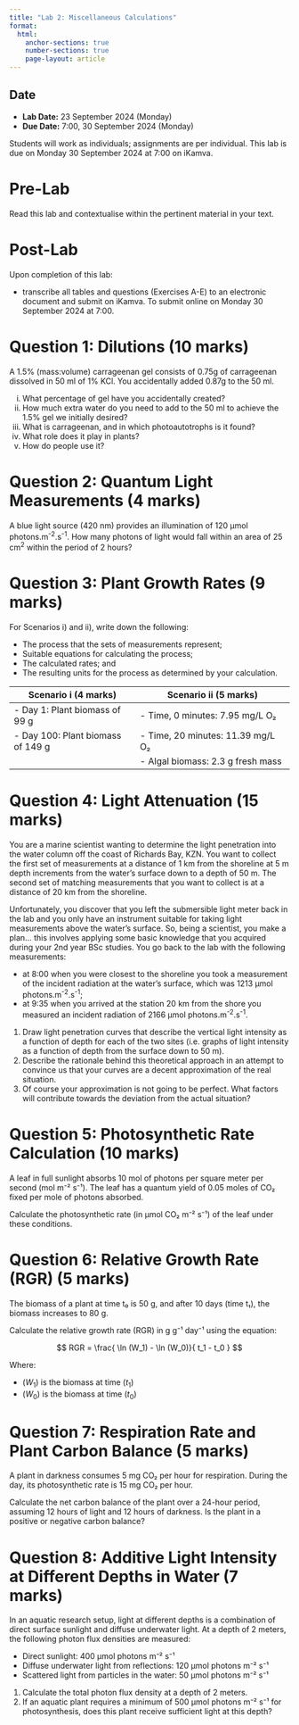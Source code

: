 ```yaml
---
title: "Lab 2: Miscellaneous Calculations"
format:
  html:
    anchor-sections: true
    number-sections: true
    page-layout: article
---
```


::: callout-note
## Date

- **Lab Date:** 23 September 2024 (Monday)
- **Due Date:** 7:00, 30 September 2024 (Monday)
:::


Students will work as individuals; assignments are per individual. [This lab is due on Monday 30 September 2024 at 7:00 on iKamva.]{.my-highlight}

# Pre-Lab

Read this lab and contextualise within the pertinent material in your text.

# Post-Lab

Upon completion of this lab:

- transcribe all tables and questions (Exercises A-E) to an electronic document and submit on iKamva. To submit online on Monday 30 September 2024 at 7:00.

# Question 1: Dilutions (10 marks)

A 1.5% (mass:volume) carrageenan gel consists of 0.75g of carrageenan dissolved in 50 ml of 1% KCl. You accidentally added 0.87g to the 50 ml.

i. What percentage of gel have you accidentally created?
ii. How much extra water do you need to add to the 50 ml to achieve the 1.5% gel we initially desired?
iii. What is carrageenan, and in which photoautotrophs is it found?
iv. What role does it play in plants?
v. How do people use it?

# Question 2: Quantum Light Measurements (4 marks)

A blue light source (420 nm) provides an illumination of 120 μmol photons.m^-2^.s^-1^. How many photons of light would fall within an area of 25 cm^2^ within the period of 2 hours?

# Question 3: Plant Growth Rates (9 marks)

For Scenarios i) and ii), write down the following: 

- The process that the sets of measurements represent;
- Suitable equations for calculating the process;
- The calculated rates; and
- The resulting units for the process as determined by your calculation.

| Scenario i (4 marks)                        | Scenario ii (5 marks)                                  |
|---------------------------------------------|-------------------------------------------------------|
| - Day 1: Plant biomass of 99 g              | - Time, 0 minutes: 7.95 mg/L O₂                       |
| - Day 100: Plant biomass of 149 g           | - Time, 20 minutes: 11.39 mg/L O₂                     |
|                                             | - Algal biomass: 2.3 g fresh mass                     |

# Question 4: Light Attenuation (15 marks)

You are a marine scientist wanting to determine the light penetration into the water column off the coast of Richards Bay, KZN. You want to collect the first set of measurements at a distance of 1 km from the shoreline at 5 m depth increments from the water’s surface down to a depth of 50 m. The second set of matching measurements that you want to collect is at a distance of 20 km from the shoreline.

Unfortunately, you discover that you left the submersible light meter back in the lab and you only have an instrument suitable for taking light measurements above the water’s surface. So, being a scientist, you make a plan… this involves applying some basic knowledge that you acquired during your 2nd year BSc studies. You go back to the lab with the following measurements: 

-	at 8:00 when you were closest to the shoreline you took a measurement of the incident radiation at the water’s surface, which was 1213 μmol photons.m^-2^.s^-1^;
-	at 9:35 when you arrived at the station 20 km from the shore you measured an incident radiation of 2166 μmol photons.m^-2^.s^-1^.

1.	Draw light penetration curves that describe the vertical light intensity as a function of depth for each of the two sites (i.e. graphs of light intensity as a function of depth from the surface down to 50 m). 
2.	Describe the rationale behind this theoretical approach in an attempt to convince us that your curves are a decent approximation of the real situation.
3.	Of course your approximation is not going to be perfect. What factors will contribute towards the deviation from the actual situation?

# Question 5: Photosynthetic Rate Calculation (10 marks) 

A leaf in full sunlight absorbs 10 mol of photons per square meter per second (mol m⁻² s⁻¹). The leaf has a quantum yield of 0.05 moles of CO₂ fixed per mole of photons absorbed.

Calculate the photosynthetic rate (in μmol CO₂ m⁻² s⁻¹) of the leaf under these conditions.

# Question 6: Relative Growth Rate (RGR) (5 marks)

The biomass of a plant at time t₀ is 50 g, and after 10 days (time t₁), the biomass increases to 80 g.

Calculate the relative growth rate (RGR) in g g⁻¹ day⁻¹ using the equation:

$$
RGR = \frac{ \ln (W_1) - \ln (W_0)}{ t_1 - t_0 }
$$

Where:

- $(W_1$) is the biomass at time $(t_1$)
- $(W_0$) is the biomass at time $(t_0$)

# Question 7: Respiration Rate and Plant Carbon Balance (5 marks)

A plant in darkness consumes 5 mg CO₂ per hour for respiration. During the day, its photosynthetic rate is 15 mg CO₂ per hour.

Calculate the net carbon balance of the plant over a 24-hour period, assuming 12 hours of light and 12 hours of darkness. Is the plant in a positive or negative carbon balance?

# Question 8: Additive Light Intensity at Different Depths in Water (7 marks)

In an aquatic research setup, light at different depths is a combination of direct surface sunlight and diffuse underwater light. At a depth of 2 meters, the following photon flux densities are measured:

- Direct sunlight: 400 μmol photons m⁻² s⁻¹
- Diffuse underwater light from reflections: 120 μmol photons m⁻² s⁻¹
- Scattered light from particles in the water: 50 μmol photons m⁻² s⁻¹

1.	Calculate the total photon flux density at a depth of 2 meters.
2.	If an aquatic plant requires a minimum of 500 μmol photons m⁻² s⁻¹ for photosynthesis, does this plant receive sufficient light at this depth?

